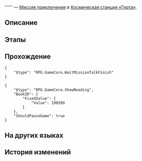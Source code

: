 {{Дополнить|Диалоги.}}
{{Миссия Инфобокс
|id              = 2000313
|Название        = 
|Изображение     = Миссия Освоения .png
|Тип             = Миссия приключения
|События         = 
|Глава           = 
|Условия         = Завершена [[Миссия приключения]] ''[[Пустота Локуса Силенти]]''
|Персонажи       = Первопроходец; Системная подсказка
|СтартЛокация    = Базовая зона
|Мир             = Космическая станция «Герта»
|Локации         = Базовая зона
|Предыдущая      = Пустота Локуса Силенти
|Следующая       = 
|Награды         = 
}}
'''''' — [[Миссия приключения]] в [[Космическая станция «Герта»]].

==Описание==
{{Описание|<!--официальное описание из Перекрёстка судеб-->}}

==Этапы==


==Прохождение==
{{Дополнить}}

<!--Unknown TalkSentence: 200020518-->
<!--Unknown TalkSentence: 200020519-->
<!--Unknown TalkSentence: 200020520-->
<!--Unknown TalkSentence: 200020521-->
<!--Unknown TalkSentence: 200020522-->
<!--Unknown TalkSentence: 200020524-->
<pre>{
	"$type": "RPG.GameCore.WaitMissionTalkFinish"
}</pre>
<pre>{
	"$type": "RPG.GameCore.ShowReading",
	"BookID": {
		"FixedValue": {
			"Value": 190209
		}
	},
	"ShouldPauseGame": true
}</pre>
{{Диалог Конец}}

==На других языках==
{{На других языках
|en   = 
|zhs  = 
|zht  = 
|ja   = 
|ko   = 
|es   = 
|fr   = 
|ru   = 
|th   = 
|vi   = 
|de   = 
|id   = 
|pt   = 
}}

==История изменений==
{{История изменений|2.7}}
